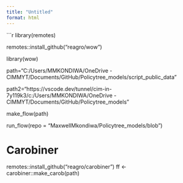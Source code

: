 ```yaml
---
title: "Untitled"
format: html
---
```


```r
library(remotes)

remotes::install_github("reagro/wow")

library(wow)

path="C:/Users/MMKONDIWA/OneDrive - CIMMYT/Documents/GitHub/Policytree_models/script_public_data"

path2="https://vscode.dev/tunnel/cim-in-7y119k3/c:/Users/MMKONDIWA/OneDrive - CIMMYT/Documents/GitHub/Policytree_models"


make_flow(path)

run_flow(repo = "MaxwellMkondiwa/Policytree_models/blob")



# Carobiner

remotes::install_github("reagro/carobiner")
ff <- carobiner::make_carob(path)